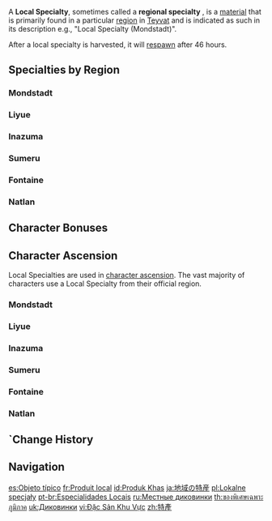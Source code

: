 {{Terminology Infobox
|type         = Item Groups
}}
A '''Local Specialty''', sometimes called a '''regional specialty'''<!-- lowercase intentional -->, is a [[material]] that is primarily found in a particular [[region]] in [[Teyvat]] and is indicated as such in its description e.g., "Local Specialty (Mondstadt)".

After a local specialty is harvested, it will [[Reset#Other Resets|respawn]] after 46 hours.

==Specialties by Region==
===Mondstadt===
{{Local Specialty|Mondstadt}}

===Liyue===
{{Local Specialty|Liyue}}

===Inazuma===
{{Local Specialty|Inazuma}}

===Sumeru===
{{Local Specialty|Sumeru}}

===Fontaine===
{{Local Specialty|Fontaine}}

===Natlan===
{{Local Specialty|Natlan}}

==Character Bonuses==
{{Talents by Category Table|Resource Talents&Local Specialty Talents|shortheader=help spot local specialties by indicating them with the {{Icon|Hand Small}} icon on the mini-map}}

==Character Ascension==
Local Specialties are used in [[Character Ascensions|character ascension]]. The vast majority of characters use a Local Specialty from their official region.

===Mondstadt===
{{Characters by Local Specialty
|materials = Calla Lily;Wolfhook;Valberry;Cecilia;Windwheel Aster;Philanemo Mushroom;Small Lamp Grass;Dandelion Seed
}}

===Liyue===
{{Characters by Local Specialty
|materials = Jueyun Chili;Noctilucous Jade;Silk Flower;Glaze Lily;Qingxin;Starconch;Violetgrass;Cor Lapis;Clearwater Jade
}}

===Inazuma===
{{Characters by Local Specialty
|materials = Onikabuto;Sakura Bloom;Crystal Marrow;Dendrobium;Naku Weed;Sea Ganoderma;Sango Pearl;Amakumo Fruit;Fluorescent Fungus
}}

===Sumeru===
{{Characters by Local Specialty
|materials = Rukkhashava Mushrooms;Padisarah;Nilotpala Lotus;Kalpalata Lotus;Henna Berry;Scarab;Sand Grease Pupa;Trishiraite;Mourning Flower
}}

===Fontaine===
{{Characters by Local Specialty
|materials = Beryl Conch;Romaritime Flower;Lumidouce Bell;Rainbow Rose;Lumitoile;Subdetection Unit;Lakelight Lily;Spring of the First Dewdrop
}}

===Natlan===
{{Characters by Local Specialty
| materials = Brilliant Chrysanthemum;Quenepa Berry;Saurian Claw Succulent;Sprayfeather Gill;Withering Purpurbloom;Glowing Hornshroom;Skysplit Gembloom;Dracolite
}}

==`Change History==
{{Change History|1.0}}

==Navigation==
{{Material Navbox|Local Specialties}}
[[Category:Local Specialties| ]]

[[es:Objeto típico]]
[[fr:Produit local]]
[[id:Produk Khas]]
[[ja:地域の特産]]
[[pl:Lokalne specjały]]
[[pt-br:Especialidades Locais]]
[[ru:Местные диковинки]]
[[th:ของพิเศษเฉพาะภูมิภาค]]
[[uk:Диковинки]]
[[vi:Đặc Sản Khu Vực]]
[[zh:特產]]